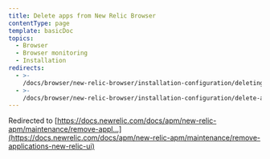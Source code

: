 ```yaml
---
title: Delete apps from New Relic Browser
contentType: page
template: basicDoc
topics:
  - Browser
  - Browser monitoring
  - Installation
redirects:
  - >-
    /docs/browser/new-relic-browser/installation-configuration/deleting-apps-new-relic-browser/
  - >-
    /docs/browser/new-relic-browser/installation-configuration/delete-apps-new-relic-browser/
---
```


Redirected to [https://docs.newrelic.com/docs/apm/new-relic-apm/maintenance/remove-appl...](https://docs.newrelic.com/docs/apm/new-relic-apm/maintenance/remove-applications-new-relic-ui)
